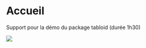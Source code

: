 # Accueil {.unnumbered}

Support pour la démo du package tabloid (durée 1h30)

![](intro.png){style="display: block;     margin: auto;"}
